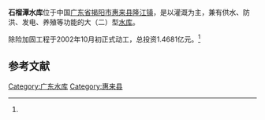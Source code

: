{{Infobox Reservoir | 
|name                     = 石榴潭水库
|nickname                 = 
|image                    = 
|image_caption            = 
|map                      = 
|map_caption              = 
|pushpin_map              = China
|pushpin_map_caption      = 石榴潭水库在中国的位置
|code                     = BHF13100042
|class                    = 大（二）型[[水库|水库]]
|location_of_reservoir    = [[广东省|广东省]][[揭阳市|揭阳市]][[惠来县|惠来县]][[隆江镇|隆江镇]]
|location_of_dam          = 石榴潭村
|inflow                   = [[罗溪|罗溪]]（[[雷岭水|雷岭水]]支流）
|outflow                  = 
|catchment_area           = 127．67
|reservoir_area           = 
|mean_depth               = 
|maximum_depth            = 
|flood_level              = 
|normal_water_level       = 
|dead_water_level         = 
|water_quality            = 
|island                   = 
|maximum_storage_capacity = 
|normal_storage_capacity  = 
|dead_storage_capacity    = 
|type_of_dam              = 
|elevation_of_dam         = 
|height_of_dam            = 
|length_of_dam            = 
|width_of_dam             = 
|installed_capacity       = 
|irrigated_area           = 8.3万亩
|start                    = 1958年9月
|complete                 = 
|cost                     = 
|emigrate                 = 
|latd = 23
|latm = 03
|lats = 51
|latNS = N
|longd = 116
|longm = 09
|longs = 24
|longEW = E
|website = 
|footnotes = <ref>[http://www.tsdh.net/水利文献汇编/PDF文档/中国水库名称代码.pdf 中国水库名称代码]{{dead link|date=2018年1月 |bot=InternetArchiveBot |fix-attempted=yes }}</ref><ref name="加固">[http://www.southcn.com/news/dishi/jieyang/jieyangsz/200209110431.htm 投资1.4681亿 惠来石榴潭水库加固工程完成招标]</ref>
}}
'''石榴潭水库'''位于中国[[广东省|广东省]][[揭阳市|揭阳市]][[惠来县|惠来县]][[隆江镇|隆江镇]]，是以灌溉为主，兼有供水、防洪、发电、养殖等功能的大（二）型[[水库|水库]]。

除险加固工程于2002年10月初正式动工，总投资1.4681亿元。<ref name="加固"/>

==参考文献==
{{reflist}}
{{Reservoirs of Guangdong}}
{{DEFAULTSORT:S石}}
[[Category:广东水库|Category:广东水库]]
[[Category:惠来县|Category:惠来县]]